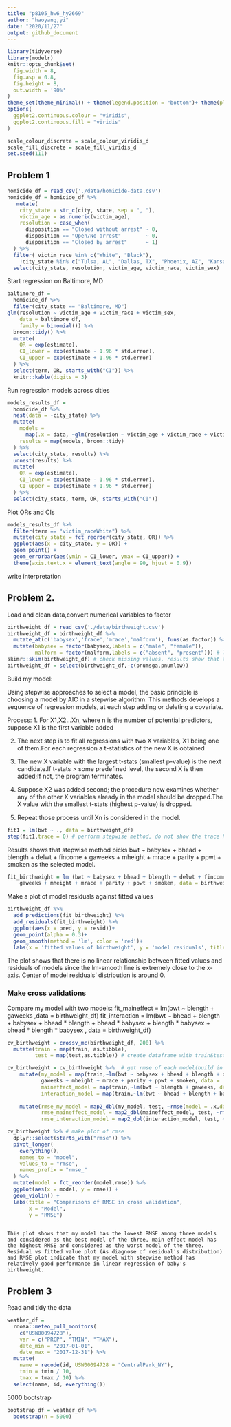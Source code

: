 ```yaml
---
title: "p8105_hw6_hy2669"
author: "haoyang,yi"
date: "2020/11/27"
output: github_document
---
```


```r
library(tidyverse)
library(modelr)
knitr::opts_chunk$set(
  fig.width = 8,
  fig.asp = 0.8,
  fig.height = 8,
  out.width = '90%'
)
theme_set(theme_minimal() + theme(legend.position = "bottom")+ theme(plot.title = element_text(hjust = .5)))
options(
  ggplot2.continuous.colour = "viridis",
  ggplot2.continuous.fill = "viridis"
)

scale_colour_discrete = scale_colour_viridis_d
scale_fill_discrete = scale_fill_viridis_d
set.seed(111)
```

## Problem 1
```r
homicide_df = read_csv('./data/homicide-data.csv')
homicide_df = homicide_df %>%
   mutate(
    city_state = str_c(city, state, sep = ", "),
    victim_age = as.numeric(victim_age),
    resolution = case_when(
      disposition == "Closed without arrest" ~ 0,
      disposition == "Open/No arrest"        ~ 0,
      disposition == "Closed by arrest"      ~ 1)
  ) %>% 
  filter( victim_race %in% c("White", "Black"),
    !city_state %in% c("Tulsa, AL", "Dallas, TX", "Phoenix, AZ", "Kansas City, MO")) %>% 
  select(city_state, resolution, victim_age, victim_race, victim_sex)

```
  Start regression on Baltimore, MD
```r
baltimore_df =
  homicide_df %>% 
  filter(city_state == "Baltimore, MD")
glm(resolution ~ victim_age + victim_race + victim_sex, 
    data = baltimore_df,
    family = binomial()) %>% 
  broom::tidy() %>% 
  mutate(
    OR = exp(estimate),
    CI_lower = exp(estimate - 1.96 * std.error),
    CI_upper = exp(estimate + 1.96 * std.error)
  ) %>% 
  select(term, OR, starts_with("CI")) %>% 
  knitr::kable(digits = 3)

```
   Run regression models across cities
```r
models_results_df = 
  homicide_df %>% 
  nest(data = -city_state) %>% 
  mutate(
    models = 
      map(.x = data, ~glm(resolution ~ victim_age + victim_race + victim_sex, data = .x, family = binomial())),
    results = map(models, broom::tidy)
  ) %>% 
  select(city_state, results) %>% 
  unnest(results) %>% 
  mutate(
    OR = exp(estimate),
    CI_lower = exp(estimate - 1.96 * std.error),
    CI_upper = exp(estimate + 1.96 * std.error)
  ) %>% 
  select(city_state, term, OR, starts_with("CI")) 
```
   Plot ORs and CIs 
```r
models_results_df %>% 
  filter(term == "victim_raceWhite") %>% 
  mutate(city_state = fct_reorder(city_state, OR)) %>% 
  ggplot(aes(x = city_state, y = OR)) + 
  geom_point() + 
  geom_errorbar(aes(ymin = CI_lower, ymax = CI_upper)) + 
  theme(axis.text.x = element_text(angle = 90, hjust = 0.9))
```
  write interpretation
  
## Problem 2.
  Load and clean data,convert numerical variables to factor 
```r
birthweight_df = read_csv('./data/birthweight.csv')
birthweight_df = birthweight_df %>%
  mutate_at(c('babysex','frace','mrace','malform'), funs(as.factor)) %>%
  mutate(babysex = factor(babysex,labels = c("male", "female")),
         malform = factor(malform,labels = c("absent", "present"))) # labels of mrace and frace are not changed since some levels of races are missing.
skimr::skim(birthweight_df) # check missing values, results show that there is no NA, but all value of pnumlbw and pnumsga are 0s. Thus these two variables show be removed from dataset.
birthweight_df = select(birthweight_df,-c(pnumsga,pnumlbw))
```
  Build my model:
  
  Using stepwise approaches to select a model, the basic principle is choosing a model by AIC in a stepwise algorithm. This methods develops a sequence of regression models, at each step adding or deleting a covariate.
  
  Process: 
  1. For X1,X2...Xn, where n is the number of potential predictors, suppose X1 is the first variable added
  
  2. The next step is to fit all regressions with two X variables, X1 being one of them.For each regression a t-statistics of the new X is obtained 
  
  3. The new X variable with the largest t-stats (smallest p-value) is the next candidate.If t-stats > some predefined level, the second X is then added;If not, the program terminates.
  
  4. Suppose X2 was added second; the procedure now examines whether any of the other X variables already in the model should be dropped.The X value with the smallest t-stats (highest p-value) is dropped. 
  
  5. Repeat those process until Xn is considered in the model.
  
```r
fit1 = lm(bwt ~ ., data = birthweight_df)
step(fit1,trace = 0) # perform stepwise method, do not show the trace history. 
```
   Results shows that stepwise method picks bwt ~ babysex + bhead + blength + delwt + fincome + 
    gaweeks + mheight + mrace + parity + ppwt + smoken as the selected model. 
```r
fit_birthweight = lm (bwt ~ babysex + bhead + blength + delwt + fincome + 
    gaweeks + mheight + mrace + parity + ppwt + smoken, data = birthweight_df)

```
   Make a plot of model residuals against fitted values
```r
birthweight_df %>%
  add_predictions(fit_birthweight) %>%
  add_residuals(fit_birthweight) %>%
  ggplot(aes(x = pred, y = resid))+ 
  geom_point(alpha = 0.3)+
  geom_smooth(method = 'lm', color = 'red')+
  labs(x = 'fitted values of birthweight', y = 'model residuals', title = 'Model residuals against fitted values')
```
   The plot shows that there is no linear relationship between fitted values and residuals of models since the lm-smooth line is extremely close to the x-axis. Center of model residuals' distribution is around 0.
   
### Make cross validations
Compare my model with two models:
fit_maineffect = lm(bwt ~ blength + gaweeks ,data = birthweight_df) 
fit_interaction = lm(bwt ~ bhead + blength + babysex + bhead * blength + bhead * babysex + blength * babysex + bhead * blength * babysex , data = birthweight_df)
```r
cv_birthweight = crossv_mc(birthweight_df, 200) %>%
  mutate(train = map(train, as.tibble),
         test = map(test,as.tibble)) # create dataframe with train&test groups.

cv_birthweight = cv_birthweight %>%  # get rmse of each model(build in train group) on test group
    mutate(my_model = map(train,~lm(bwt ~ babysex + bhead + blength + delwt + fincome + 
           gaweeks + mheight + mrace + parity + ppwt + smoken, data = .x)),
           maineffect_model = map(train,~lm(bwt ~ blength + gaweeks, data = .x)),
           interaction_model = map(train,~lm(bwt ~ bhead + blength + babysex + bhead * blength + bhead * babysex + blength * babysex + bhead * blength * babysex, data = .x))) %>% 
  
    mutate(rmse_my_model = map2_dbl(my_model, test, ~rmse(model = .x,data = .y)),
           rmse_maineffect_model = map2_dbl(maineffect_model, test, ~rmse(model = .x,data = .y)),
           rmse_interaction_model = map2_dbl(interaction_model, test, ~rmse(model = .x,data = .y)))

cv_birthweight %>% # make plot of rmse
  dplyr::select(starts_with("rmse")) %>% 
  pivot_longer(
    everything(),
    names_to = "model",
    values_to = "rmse",
    names_prefix = "rmse_"
  ) %>% 
  mutate(model = fct_reorder(model,rmse)) %>% 
  ggplot(aes(x = model, y = rmse)) +
  geom_violin() +
  labs(title = "Comparisons of RMSE in cross validation",
       x = "Model",
       y = "RMSE")
    
```
    This plot shows that my model has the lowest RMSE among three models and considered as the best model of the three, main effect model has the highest RMSE and considered as the worst model of the three. Residual vs fitted value plot (As diagnose of residual's distribution) and RMSE plot indicate that my model with stepwise method has relatively good performance in linear regression of baby's birthweight.
    
## Problem 3
Read and tidy the data
```r
weather_df = 
  rnoaa::meteo_pull_monitors(
    c("USW00094728"),
    var = c("PRCP", "TMIN", "TMAX"), 
    date_min = "2017-01-01",
    date_max = "2017-12-31") %>%
  mutate(
    name = recode(id, USW00094728 = "CentralPark_NY"),
    tmin = tmin / 10,
    tmax = tmax / 10) %>%
  select(name, id, everything())
```
  5000 bootstrap
```r
bootstrap_df = weather_df %>%
  bootstrap(n = 5000)
```